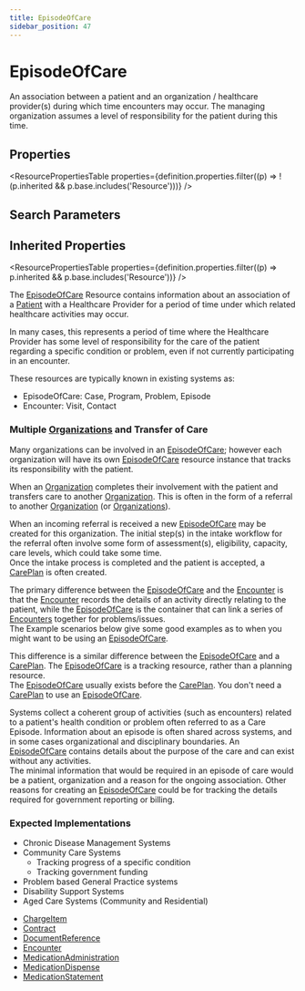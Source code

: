 ```yaml
---
title: EpisodeOfCare
sidebar_position: 47
---
```


# EpisodeOfCare

An association between a patient and an organization / healthcare provider(s) during which time encounters may occur. The managing organization assumes a level of responsibility for the patient during this time.

<Tabs queryString="intro-section">
<TabItem value="schema" label="Schema" default>


## Properties


<ResourcePropertiesTable properties={definition.properties.filter((p) => !(p.inherited && p.base.includes('Resource')))} />

## Search Parameters

<SearchParamsTable searchParams={definition.searchParameters} />

## Inherited Properties

<ResourcePropertiesTable properties={definition.properties.filter((p) => p.inherited && p.base.includes('Resource'))} />

</TabItem>
  <TabItem value="usage" label="Usage">
    <div> <a name="scope"></a>          <p>       The <a href="/docs/api/fhir/resources/episodeofcare">EpisodeOfCare</a> Resource contains information about an association of a <a href="/docs/api/fhir/resources/patient">Patient</a> with a Healthcare Provider for a period       of time under which related healthcare activities may occur.     </p>     <p>       In many cases, this represents a period of time where the Healthcare Provider has some level of responsibility for the care       of the patient regarding a specific condition or problem, even if not currently participating in an encounter.     </p>     <p>       These resources are typically known in existing systems as:     </p>     <ul>       <li>EpisodeOfCare: Case, Program, Problem, Episode</li>       <li>Encounter: Visit, Contact</li>     </ul>     <p></p>     <h3 class="self-link-parent"> Multiple <a href="/docs/api/fhir/resources/organization">Organizations</a> and Transfer of Care <a href="https://www.hl7.org/fhir/episodeofcare.html#8.10.1.1" title="link to here" class="self-link"></a></h3>     <p>       Many organizations can be involved in an <a href="/docs/api/fhir/resources/episodeofcare">EpisodeOfCare</a>; however each organization will have its own <a href="/docs/api/fhir/resources/episodeofcare">EpisodeOfCare</a> resource instance       that tracks its responsibility with the patient.     </p>     <p>       When an <a href="/docs/api/fhir/resources/organization">Organization</a> completes their involvement with the patient and transfers care to another <a href="/docs/api/fhir/resources/organization">Organization</a>.       This is often in the form of a referral to another <a href="/docs/api/fhir/resources/organization">Organization</a> (or <a href="/docs/api/fhir/resources/organization">Organizations</a>).<br/>     </p>     <p>       When an incoming referral is received a new <a href="/docs/api/fhir/resources/episodeofcare">EpisodeOfCare</a> may be created for this organization.       The initial step(s) in the intake workflow for the referral often involve some form of assessment(s),       eligibility, capacity, care levels, which could take some time.<br/>       Once the intake process is completed and the patient is accepted, a <a href="/docs/api/fhir/resources/careplan">CarePlan</a> is often created.     </p>   </div>
    </TabItem>
  <TabItem value="relationships" label="Relationships">
    <div>  <a name="bnr"></a>         <p>       The primary difference between the <a href="/docs/api/fhir/resources/episodeofcare">EpisodeOfCare</a> and the <a href="/docs/api/fhir/resources/encounter">Encounter</a> is that the <a href="/docs/api/fhir/resources/encounter">Encounter</a> records the details of an       activity directly relating to the patient, while the <a href="/docs/api/fhir/resources/episodeofcare">EpisodeOfCare</a> is the container that can link a series of <a href="/docs/api/fhir/resources/encounter">Encounters</a>       together for problems/issues.<br/>        The Example scenarios below give some good examples as to when you might want to be using an <a href="/docs/api/fhir/resources/episodeofcare">EpisodeOfCare</a>.     </p>     <p>       This difference is a similar difference between the <a href="/docs/api/fhir/resources/episodeofcare">EpisodeOfCare</a> and a <a href="/docs/api/fhir/resources/careplan">CarePlan</a>.        The <a href="/docs/api/fhir/resources/episodeofcare">EpisodeOfCare</a> is a tracking resource, rather than a planning resource.<br/>       The <a href="/docs/api/fhir/resources/episodeofcare">EpisodeOfCare</a> usually exists before the <a href="/docs/api/fhir/resources/careplan">CarePlan</a>.       You don't need a <a href="/docs/api/fhir/resources/careplan">CarePlan</a> to use an <a href="/docs/api/fhir/resources/episodeofcare">EpisodeOfCare</a>.     </p>   </div>
    </TabItem>
  <TabItem value="backgroundAndContext" label="Background and Context">
    <div>  <a name="bnc"></a>         <p>       Systems collect a coherent group of activities (such as encounters) related to a patient's health condition or problem often referred to as a Care Episode.       Information about an episode is often shared across systems, and in some cases organizational and disciplinary boundaries.       An <a href="/docs/api/fhir/resources/episodeofcare">EpisodeOfCare</a> contains details about the purpose of the care and can exist without any activities.<br/>        The minimal information that would be required in an episode of care would be a patient, organization and a reason for the ongoing association.       Other reasons for creating an <a href="/docs/api/fhir/resources/episodeofcare">EpisodeOfCare</a> could be for tracking the details required for government reporting or billing.     </p>     <h3 class="self-link-parent"> Expected Implementations <a href="https://www.hl7.org/fhir/episodeofcare.html#8.10.3.1" title="link to here" class="self-link"></a></h3>     <ul>       <li>Chronic Disease Management Systems</li>       <li>         Community Care Systems         <ul>           <li>Tracking progress of a specific condition</li>           <li>Tracking government funding</li>         </ul>       </li>       <li>Problem based General Practice systems</li>       <li>Disability Support Systems</li>       <li>Aged Care Systems (Community and Residential)</li>     </ul>   </div>
    </TabItem>
  <TabItem value="referencedBy" label="Referenced By">
    <ul><li><a href="/docs/api/fhir/resources/chargeitem">ChargeItem</a></li>
<li><a href="/docs/api/fhir/resources/contract">Contract</a></li>
<li><a href="/docs/api/fhir/resources/documentreference">DocumentReference</a></li>
<li><a href="/docs/api/fhir/resources/encounter">Encounter</a></li>
<li><a href="/docs/api/fhir/resources/medicationadministration">MedicationAdministration</a></li>
<li><a href="/docs/api/fhir/resources/medicationdispense">MedicationDispense</a></li>
<li><a href="/docs/api/fhir/resources/medicationstatement">MedicationStatement</a></li></ul>
    </TabItem>

</Tabs>
